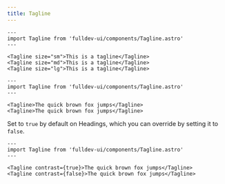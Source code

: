 ```yaml
---
title: Tagline
---
```


```astro live
---
import Tagline from 'fulldev-ui/components/Tagline.astro'
---

<Tagline size="sm">This is a tagline</Tagline>
<Tagline size="md">This is a tagline</Tagline>
<Tagline size="lg">This is a tagline</Tagline>
```

```astro live
---
import Tagline from 'fulldev-ui/components/Tagline.astro'
---

<Tagline>The quick brown fox jumps</Tagline>
<Tagline>The quick brown fox jumps</Tagline>
```

Set to `true` by default on Headings, which you can override by setting it to `false`.

```astro live
---
import Tagline from 'fulldev-ui/components/Tagline.astro'
---

<Tagline contrast={true}>The quick brown fox jumps</Tagline>
<Tagline contrast={false}>The quick brown fox jumps</Tagline>
```
